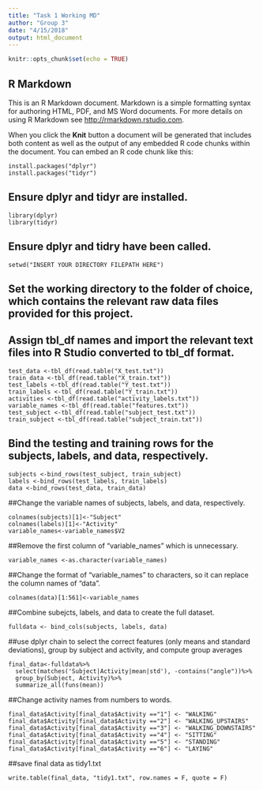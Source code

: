```yaml
---
title: "Task 1 Working MD"
author: "Group 3"
date: "4/15/2018"
output: html_document
---
```


```r
knitr::opts_chunk$set(echo = TRUE)
```

## R Markdown

This is an R Markdown document. Markdown is a simple formatting syntax for authoring HTML, PDF, and MS Word documents. For more details on using R Markdown see <http://rmarkdown.rstudio.com>.

When you click the **Knit** button a document will be generated that includes both content as well as the output of any embedded R code chunks within the document. You can embed an R code chunk like this:

```
install.packages("dplyr")
install.packages("tidyr")
```
## Ensure dplyr and tidyr are installed.

```
library(dplyr)
library(tidyr)
```
## Ensure dplyr and tidry have been called.

```
setwd("INSERT YOUR DIRECTORY FILEPATH HERE")
```
## Set the working directory to the folder of choice, which contains the relevant raw data files provided for this project.


## Assign tbl_df names and import the relevant text files into R Studio converted to tbl_df format. 
```
test_data <-tbl_df(read.table("X_test.txt"))
train_data <-tbl_df(read.table("X_train.txt"))
test_labels <-tbl_df(read.table("Y_test.txt"))
train_labels <-tbl_df(read.table("Y_train.txt"))
activities <-tbl_df(read.table("activity_labels.txt"))
variable_names <-tbl_df(read.table("features.txt"))
test_subject <-tbl_df(read.table("subject_test.txt"))
train_subject <-tbl_df(read.table("subject_train.txt"))
```

## Bind the testing and training rows for the subjects, labels, and data, respectively.
```
subjects <-bind_rows(test_subject, train_subject)
labels <-bind_rows(test_labels, train_labels)
data <-bind_rows(test_data, train_data)
```

##Change the variable names of subjects, labels, and data, respectively.
```
colnames(subjects)[1]<-"Subject"
colnames(labels)[1]<-"Activity"
variable_names<-variable_names$V2
```

##Remove the first column of "variable_names" which is unnecessary.
```
variable_names <-as.character(variable_names)
```

##Change the format of "variable_names" to characters, so it can replace the column names of "data".
```
colnames(data)[1:561]<-variable_names
```

##Combine subejcts, labels, and data to create the full dataset.
```
fulldata <- bind_cols(subjects, labels, data)
```


##use dplyr chain to select the correct features (only means and standard deviations), group by subject and activity, and compute group averages
```
final_data<-fulldata%>%
  select(matches('Subject|Activity|mean|std'), -contains("angle"))%>%
  group_by(Subject, Activity)%>%
  summarize_all(funs(mean))
```

##Change activity names from numbers to words.
```
final_data$Activity[final_data$Activity =="1"] <- "WALKING"
final_data$Activity[final_data$Activity =="2"] <- "WALKING_UPSTAIRS"
final_data$Activity[final_data$Activity =="3"] <- "WALKING_DOWNSTAIRS"
final_data$Activity[final_data$Activity =="4"] <- "SITTING"
final_data$Activity[final_data$Activity =="5"] <- "STANDING"
final_data$Activity[final_data$Activity =="6"] <- "LAYING"
```


##save final data as tidy1.txt
```
write.table(final_data, "tidy1.txt", row.names = F, quote = F)
```






